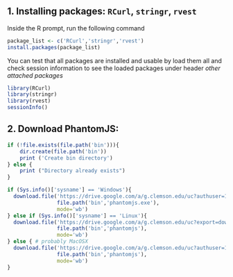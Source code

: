
## 1. Installing packages: `RCurl`, `stringr`, `rvest`

Inside the R prompt, run the following command

```r
package_list <- c('RCurl','stringr','rvest')
install.packages(package_list)
```

You can test that all packages are installed and usable by load them all and check session information to see the loaded packages under header *other attached packages*


```r
library(RCurl)
library(stringr)
library(rvest)
sessionInfo()
```

## 2. Download PhantomJS:

```r
if (!file.exists(file.path('bin'))){
    dir.create(file.path('bin'))
    print ('Create bin directory')
} else {
    print ("Directory already exists")
}

if (Sys.info()['sysname'] == 'Windows'){
  download.file('https://drive.google.com/a/g.clemson.edu/uc?authuser=1&id=0B1cRCY8U8bTcM2ZsSS1CclROOGc&export=download',
                file.path('bin','phantomjs.exe'),
                mode='wb')
} else if (Sys.info()['sysname'] == 'Linux'){
  download.file('https://drive.google.com/a/g.clemson.edu/uc?export=download&confirm=2CrO&id=0B1cRCY8U8bTcLVFpdVRWLUk4eGM',
                file.path('bin','phantomjs'),
                mode='wb')
} else { # probably MacOSX
  download.file('https://drive.google.com/a/g.clemson.edu/uc?authuser=1&id=0B1cRCY8U8bTcQS1sZElJZE1VOVE&export=download',
                file.path('bin','phantomjs'),
                mode='wb')
}

```